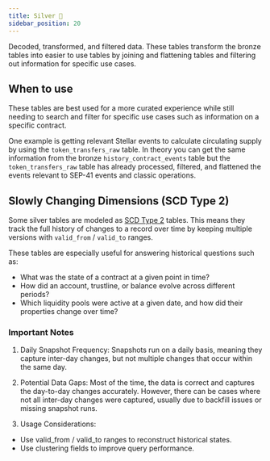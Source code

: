 ```yaml
---
title: Silver 🥈
sidebar_position: 20
---
```



Decoded, transformed, and filtered data. These tables transform the bronze tables into easier to use tables by joining and flattening tables and filtering out information for specific use cases.

## When to use

These tables are best used for a more curated experience while still needing to search and filter for specific use cases such as information on a specific contract.

One example is getting relevant Stellar events to calculate circulating supply by using the `token_transfers_raw` table. In theory you can get the same information from the bronze `history_contract_events` table but the `token_transfers_raw` table has already processed, filtered, and flattened the events relevant to SEP-41 events and classic operations.

## Slowly Changing Dimensions (SCD Type 2)

Some silver tables are modeled as [SCD Type 2](https://github.com/stellar/stellar-dbt-public/blob/master/docs/snapshot.md) tables.
This means they track the full history of changes to a record over time by keeping multiple versions with `valid_from` / `valid_to` ranges.

These tables are especially useful for answering historical questions such as:
- What was the state of a contract at a given point in time?
- How did an account, trustline, or balance evolve across different periods?
- Which liquidity pools were active at a given date, and how did their properties change over time?

### Important Notes
1. Daily Snapshot Frequency:
Snapshots run on a daily basis, meaning they capture inter-day changes, but not multiple changes that occur within the same day.

2. Potential Data Gaps:
Most of the time, the data is correct and captures the day-to-day changes accurately.
However, there can be cases where not all inter-day changes were captured, usually due to backfill issues or missing snapshot runs.

3. Usage Considerations:
- Use valid_from / valid_to ranges to reconstruct historical states.
- Use clustering fields to improve query performance.

<DocCardList />
